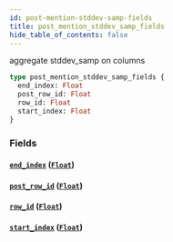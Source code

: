 ```yaml
---
id: post-mention-stddev-samp-fields
title: post_mention_stddev_samp_fields
hide_table_of_contents: false
---
```


aggregate stddev_samp on columns

```graphql
type post_mention_stddev_samp_fields {
  end_index: Float
  post_row_id: Float
  row_id: Float
  start_index: Float
}
```

### Fields

#### [`end_index`](#) ([`Float`](../scalars/float))

#### [`post_row_id`](#) ([`Float`](../scalars/float))

#### [`row_id`](#) ([`Float`](../scalars/float))

#### [`start_index`](#) ([`Float`](../scalars/float))
